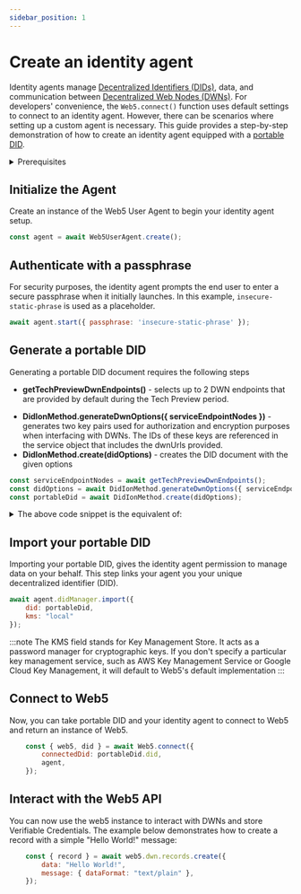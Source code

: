 ```yaml
---
sidebar_position: 1
---
```

# Create an identity agent

Identity agents manage [Decentralized Identifiers (DIDs)](https://developer.tbd.website/docs/web5/learn/decentralized-identifiers), data, and communication between [Decentralized Web Nodes (DWNs)](https://developer.tbd.website/docs/web5/learn/decentralized-web-nodes). For developers' convenience, the `Web5.connect()` function uses default settings to connect to an identity agent. However, there can be scenarios where setting up a custom agent is necessary. This guide provides a step-by-step demonstration of how to create an identity agent equipped with a [portable DID](https://developer.tbd.website/docs/web5/build/decentralized-identifiers/how-to-create-did#portable-did).

<details>
<summary>Prerequisites</summary>

**Install the following packages**

```bash
npm i @web5/dids @web5/user-agent @web5/api
```

**Import the following modules**
```js
import { DidIonMethod, DidKeyMethod } from '@web5/dids';
import { Web5UserAgent } from '@web5/user-agent';
import { Web5, getTechPreviewDwnEndpoints } from '@web5/api';
```
This guide focuses on utilizing `DidIonMethod` and `DidKeyMethod` for setting up an identity agent. Currently, DID methods like the `DidDhtMethod` are not supported in this context.
</details>

## Initialize the Agent
Create an instance of the Web5 User Agent to begin your identity agent setup.
```javascript
const agent = await Web5UserAgent.create();
```

## Authenticate with a passphrase
For security purposes, the identity agent prompts the end user to enter a secure passphrase when it initially launches. In this example, `insecure-static-phrase` is used as a placeholder.
```javascript
await agent.start({ passphrase: 'insecure-static-phrase' });
```

## Generate a portable DID
Generating a portable DID document requires the following steps
- **getTechPreviewDwnEndpoints()** - selects up to 2 DWN endpoints that are provided by default during the Tech Preview period.
 * **DidIonMethod.generateDwnOptions({ serviceEndpointNodes })** - generates two key pairs used for authorization and encryption purposes when interfacing with DWNs. The IDs of these keys are referenced in the service object that includes the dwnUrls provided.
 * **DidIonMethod.create(didOptions)** - creates the DID document with the given options
```javascript
const serviceEndpointNodes = await getTechPreviewDwnEndpoints();
const didOptions = await DidIonMethod.generateDwnOptions({ serviceEndpointNodes });
const portableDid = await DidIonMethod.create(didOptions);
```
<details>
<summary>The above code snippet is the equivalent of:</summary>

```javascript
await DidIonMethod.create({
        services: [{
            type: 'DecentralizedWebNode',
            id: '#dwn',
            serviceEndpoint: {
                "encryptionKeys": [
                    "#dwn-enc"
                ],
                "nodes": [
                    "https://dwn.tbddev.org/dwn0",
                    "https://dwn.tbddev.org/dwn2"
                ],
                "signingKeys": [
                    "#dwn-sig"
                ]
            }
        }]
    })
```
</details>

## Import your portable DID
Importing your portable DID, gives the identity agent permission to manage data on your behalf. This step links your agent you your unique decentralized identifier (DID).

```js
await agent.didManager.import({
    did: portableDid,
    kms: "local"
});
```

:::note
The KMS field stands for Key Management Store. It acts as a password manager for cryptographic keys. If you don't specify a particular key management service, such as AWS Key Management Service or Google Cloud Key Management, it will default to Web5's default implementation
:::

## Connect to Web5
Now, you can take portable DID and your identity agent to connect to Web5 and return an instance of Web5.
```javascript
    const { web5, did } = await Web5.connect({
        connectedDid: portableDid.did,
        agent,
    });
```

## Interact with the Web5 API
You can now use the web5 instance to interact with DWNs and store Verifiable Credentials. The example below demonstrates how to create a record with a simple "Hello World!" message:
```javascript
    const { record } = await web5.dwn.records.create({
        data: "Hello World!",
        message: { dataFormat: "text/plain" },
    });

```
